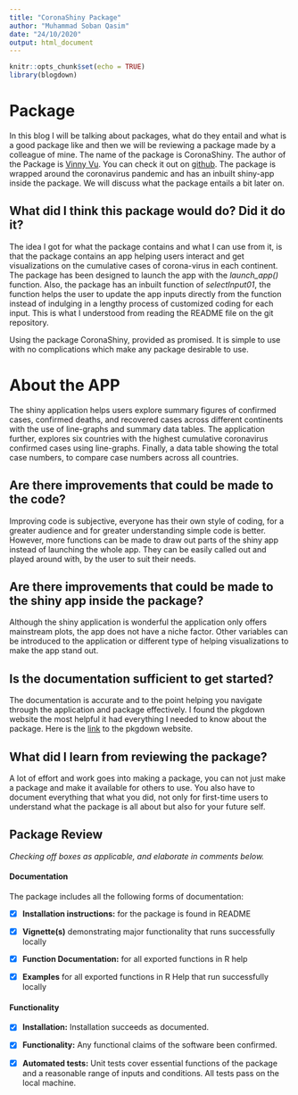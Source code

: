 ```yaml
---
title: "CoronaShiny Package"
author: "Muhammad Soban Qasim"
date: "24/10/2020"
output: html_document
---
```


```r
knitr::opts_chunk$set(echo = TRUE)
library(blogdown)
```

# Package 

In this blog I will be talking about packages, what do they entail and what is a good package like and then we will be reviewing a package made by a colleague of mine. The name of the package is CoronaShiny.  The author of the Package is [Vinny Vu](https://github.com/vvuu0009).  You can check it out on [github](https://github.com/etc5523-2020/r-package-assessment-vvuu0009). The package is wrapped around the coronavirus pandemic and has an inbuilt shiny-app inside the package. We will discuss what the package entails a bit later on.



##  What did I think this package would do? Did it do it?

The idea I got for what the package contains and what I can use from it, is that the package contains an app helping users interact and get visualizations on the cumulative cases of corona-virus in each continent. The package has been designed to launch the app with the *launch_app()* function. Also, the package has an inbuilt function of *selectInput01*, the function helps the user to update the app inputs directly from the function instead of indulging in a lengthy process of customized coding for each input. This is what I understood from reading the README file on the git repository. 

Using the package CoronaShiny, provided as promised. It is simple to use with no complications which make any package desirable to use. 

# About the APP

The shiny application helps users explore summary figures of confirmed cases, confirmed deaths, and recovered cases across different continents with the use of line-graphs and summary data tables. The application further, explores six countries with the highest cumulative coronavirus confirmed cases using line-graphs. Finally, a data table showing the total case numbers, to compare case numbers across all countries.


##  Are there improvements that could be made to the code?  

Improving code is subjective, everyone has their own style of coding, for a greater audience and for greater understanding simple code is better. However, more functions can be made to draw out parts of the shiny app instead of launching the whole app. They can be easily called out and played around with, by the user to suit their needs. 

## Are there improvements that could be made to the shiny app inside the package?

Although the shiny application is wonderful the application only offers mainstream plots, the app does not have a niche factor. Other variables can be introduced to the application or different type of helping visualizations to make the app stand out.  


## Is the documentation sufficient to get started?

The documentation is accurate and to the point helping you navigate through the application and package effectively. I found the pkgdown website the most helpful it had everything I needed to know about the package. Here is the [link](https://etc5523-2020.github.io/r-package-assessment-vvuu0009/) to the pkgdown website.


##  What did I learn from reviewing the package?

A lot of effort and work goes into making a package, you can not just make a package and make it available for others to use. You also have to document everything that what you did, not only for first-time users to understand what the package is all about but also for your future self. 


















## **Package Review**

*Checking off boxes as applicable, and elaborate in comments below.*

#### Documentation

The package includes all the following forms of documentation:

- [X] **Installation instructions:** for the package is found in README

- [X] **Vignette(s)** demonstrating major functionality that runs successfully locally

- [X] **Function Documentation:** for all exported functions in R help

- [X] **Examples** for all exported functions in R Help that run successfully locally

#### Functionality

- [X] **Installation:** Installation succeeds as documented.

- [X] **Functionality:** Any functional claims of the software been confirmed.

- [X] **Automated tests:** Unit tests cover essential functions of the package and a reasonable range of inputs and conditions. All tests pass on the local machine.
